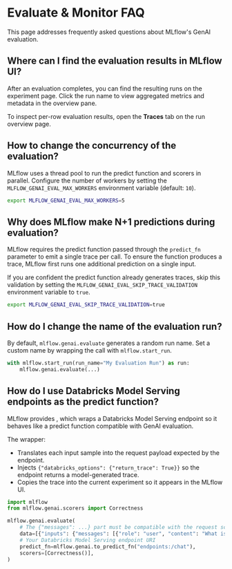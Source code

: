 
# Evaluate & Monitor FAQ

This page addresses frequently asked questions about MLflow's GenAI evaluation.

## Where can I find the evaluation results in MLflow UI?

After an evaluation completes, you can find the resulting runs on the experiment page. Click the run name to view aggregated metrics and metadata in the overview pane.

To inspect per-row evaluation results, open the **Traces** tab on the run overview page.

<ImageBox src="/images/mlflow-3/eval-monitor/quickstart-eval-result.png" alt="Detailed Evaluation Results" width="90%" />

## How to change the concurrency of the evaluation?

MLflow uses a thread pool to run the predict function and scorers in parallel. Configure the number of workers by setting the `MLFLOW_GENAI_EVAL_MAX_WORKERS` environment variable (default: `10`).

```bash
export MLFLOW_GENAI_EVAL_MAX_WORKERS=5
```

## Why does MLflow make N+1 predictions during evaluation?

MLflow requires the predict function passed through the `predict_fn` parameter to emit a single trace per call. To ensure the function produces a trace, MLflow first runs one additional prediction on a single input.

If you are confident the predict function already generates traces, skip this validation by setting the `MLFLOW_GENAI_EVAL_SKIP_TRACE_VALIDATION` environment variable to `true`.

```bash
export MLFLOW_GENAI_EVAL_SKIP_TRACE_VALIDATION=true
```

## How do I change the name of the evaluation run?

By default, `mlflow.genai.evaluate` generates a random run name. Set a custom name by wrapping the call with `mlflow.start_run`.

```python
with mlflow.start_run(run_name="My Evaluation Run") as run:
    mlflow.genai.evaluate(...)
```

## How do I use Databricks Model Serving endpoints as the predict function?

MLflow provides <APILink fn="mlflow.genai.to_predict_fn" />, which wraps a Databricks Model Serving endpoint so it behaves like a predict function compatible with GenAI evaluation.

The wrapper:

- Translates each input sample into the request payload expected by the endpoint.
- Injects `{"databricks_options": {"return_trace": True}}` so the endpoint returns a model-generated trace.
- Copies the trace into the current experiment so it appears in the MLflow UI.

```python
import mlflow
from mlflow.genai.scorers import Correctness

mlflow.genai.evaluate(
    # The {"messages": ...} part must be compatible with the request schema of the endpoint
    data=[{"inputs": {"messages": [{"role": "user", "content": "What is MLflow?"}]}}],
    # Your Databricks Model Serving endpoint URI
    predict_fn=mlflow.genai.to_predict_fn("endpoints:/chat"),
    scorers=[Correctness()],
)
```
